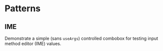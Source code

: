 
<Meta of={PatternsStories} />

# Patterns

## IME

Demonstrate a simple (sans `useArgs`) controlled combobox for testing input
method editor (IME) values.

<Canvas>
  <Story of={PatternsStories.Ime} />
</Canvas>
